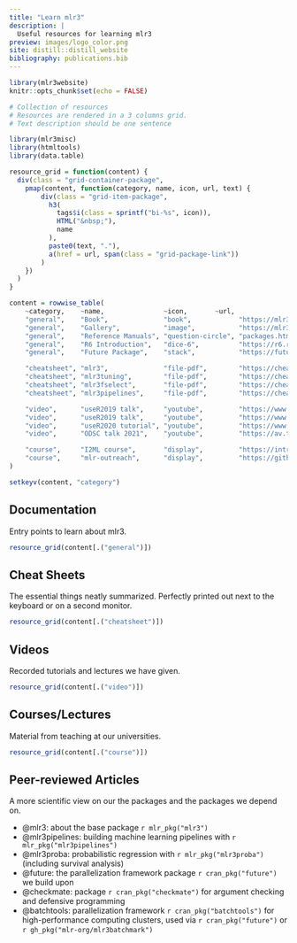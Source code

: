 ```yaml
---
title: "Learn mlr3"
description: |
  Useful resources for learning mlr3
preview: images/logo_color.png
site: distill::distill_website
bibliography: publications.bib
---
```


```r
library(mlr3website)
knitr::opts_chunk$set(echo = FALSE)
```

```r
# Collection of resources
# Resources are rendered in a 3 columns grid.
# Text description should be one sentence

library(mlr3misc)
library(htmltools)
library(data.table)

resource_grid = function(content) {
  div(class = "grid-container-package",
    pmap(content, function(category, name, icon, url, text) {
        div(class = "grid-item-package",
          h3(
            tags$i(class = sprintf("bi-%s", icon)),
            HTML("&nbsp;"),
            name
          ),
          paste0(text, "."),
          a(href = url, span(class = "grid-package-link"))
        )
    })
  )
}

content = rowwise_table(
    ~category,    ~name,               ~icon,       ~url,                                                    ~text,
    "general",    "Book",              "book",            "https://mlr3book.mlr-org.com/",                         "Central entry point to the mlr3verse",
    "general",    "Gallery",           "image",           "https://mlr3gallery.mlr-org.com/",                      "Collection of case studies and demos",
    "general",    "Reference Manuals", "question-circle", "packages.html",                                         "Reference manuals (via package overview)",
    "general",    "R6 Introduction",   "dice-6",          "https://r6.r-lib.org/articles/Introduction.html",       "Introduction to R6 classes",
    "general",    "Future Package",    "stack",           "https://futureverse.org/",                              "Homepage of the parallelization framework 'future'",

    "cheatsheet", "mlr3",              "file-pdf",        "https://cheatsheets.mlr-org.com/mlr3.pdf",              "Core package cheat sheet",
    "cheatsheet", "mlr3tuning",        "file-pdf",        "https://cheatsheets.mlr-org.com/mlr3tuning.pdf",        "Tuning cheat sheet",
    "cheatsheet", "mlr3fselect",       "file-pdf",        "https://cheatsheets.mlr-org.com/mlr3fselect.pdf",       "Feature selection cheat sheet",
    "cheatsheet", "mlr3pipelines",     "file-pdf",        "https://cheatsheets.mlr-org.com/mlr3pipelines.pdf",     "Pipelines cheat sheet",

    "video",      "useR2019 talk",     "youtube",         "https://www.youtube.com/watch?v=wsP2hiFnDQs",           "Short intro to mlr3",
    "video",      "useR2019 talk",     "youtube",         "https://www.youtube.com/watch?v=gEW5RxkbQuQ",           "Short intro to mlr3pipelines and mlr3tuning",
    "video",      "useR2020 tutorial", "youtube",         "https://www.youtube.com/watch?v=T43hO2o_nZw",           "Tutorial on mlr3, mlr3tuning and mlr3pipelines",
    "video",      "ODSC talk 2021",    "youtube",         "https://av.tib.eu/media/55271",                         "Into to mlr3spatiotempcv and mlr3spatial",

    "course",     "I2ML course",       "display",         "https://introduction-to-machine-learning.netlify.app/", "Introduction to ML course. Free video lectures, slides, quizzes. Exercises use mlr3",
    "course",     "mlr-outreach",      "display",         "https://github.com/mlr-org/mlr-outreach",               "Slides and other material for teaching mlr3"
)

setkeyv(content, "category")
```

## Documentation

Entry points to learn about mlr3.

```r
resource_grid(content[.("general")])
```


## Cheat Sheets

The essential things neatly summarized.
Perfectly printed out next to the keyboard or on a second monitor.

```r
resource_grid(content[.("cheatsheet")])
```

## Videos

Recorded tutorials and lectures we have given.

```r
resource_grid(content[.("video")])
```

## Courses/Lectures

Material from teaching at our universities.

```r
resource_grid(content[.("course")])
```


## Peer-reviewed Articles

A more scientific view on our the packages and the packages we depend on.

* @mlr3: about the base package `r mlr_pkg("mlr3")`
* @mlr3pipelines: building machine learning pipelines with `r mlr_pkg("mlr3pipelines")`
* @mlr3proba: probabilistic regression with `r mlr_pkg("mlr3proba")` (including survival analysis)
* @future: the parallelization framework package `r cran_pkg("future")` we build upon
* @checkmate: package `r cran_pkg("checkmate")` for argument checking and defensive programming
* @batchtools: parallelization framework `r cran_pkg("batchtools")` for high-performance computing clusters, used via `r cran_pkg("future")` or `r gh_pkg("mlr-org/mlr3batchmark")`
